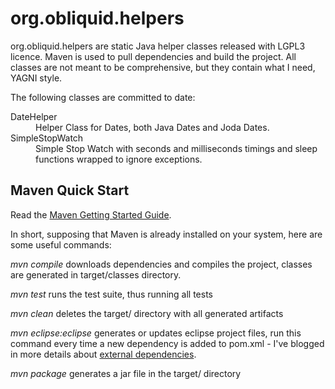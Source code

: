 = org.obliquid.helpers = 

org.obliquid.helpers are static Java helper classes released with LGPL3 licence.
Maven is used to pull dependencies and build the project. All classes are not
meant to be comprehensive, but they contain what I need, YAGNI style.

The following classes are committed to date:

;DateHelper
: Helper Class for Dates, both Java Dates and Joda Dates.
;SimpleStopWatch 
: Simple Stop Watch with seconds and milliseconds timings and sleep functions wrapped to ignore exceptions.

== Maven Quick Start ==

Read the [http://maven.apache.org/guides/getting-started/index.html Maven Getting Started Guide].

In short, supposing that Maven is already installed on your system, here are some useful commands:

''mvn compile'' downloads dependencies and compiles the project, classes are generated in
target/classes directory.

''mvn test'' runs the test suite, thus running all tests

''mvn clean'' deletes the target/ directory with all generated artifacts

''mvn eclipse:eclipse'' generates or updates eclipse project files, run this command every time a new dependency is added to pom.xml - I've blogged in more details about [http://www.stefanolocati.it/blog/?p=917 external dependencies].

''mvn package'' generates a jar file in the target/ directory

